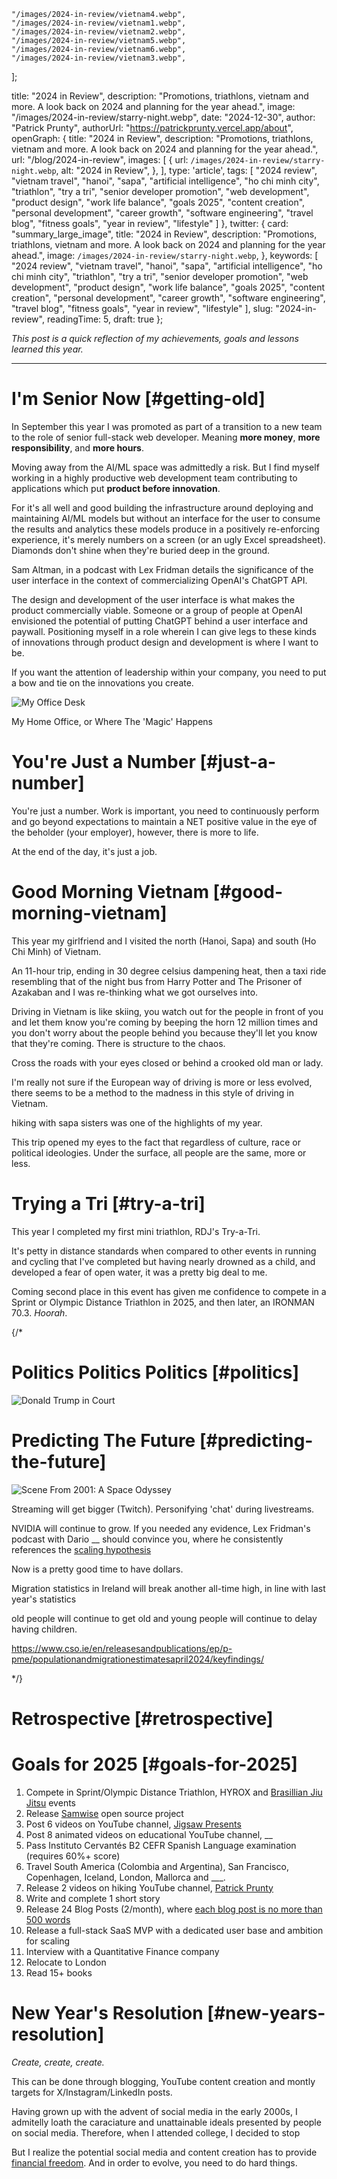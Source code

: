
    "/images/2024-in-review/vietnam4.webp",
    "/images/2024-in-review/vietnam1.webp",
    "/images/2024-in-review/vietnam2.webp",
    "/images/2024-in-review/vietnam5.webp",
    "/images/2024-in-review/vietnam6.webp",
    "/images/2024-in-review/vietnam3.webp",
];

  title: "2024 in Review",
  description: "Promotions, triathlons, vietnam and more. A look back on 2024 and planning for the year ahead.",
  image: "/images/2024-in-review/starry-night.webp",
  date: "2024-12-30",
  author: "Patrick Prunty",
  authorUrl: "https://patrickprunty.vercel.app/about",
  openGraph: {
    title: "2024 in Review",
    description: "Promotions, triathlons, vietnam and more. A look back on 2024 and planning for the year ahead.",
    url: "/blog/2024-in-review",
    images: [
      {
        url: `/images/2024-in-review/starry-night.webp`,
        alt: "2024 in Review",
      },
    ],
    type: 'article',
    tags:
    [
      "2024 review",
      "vietnam travel",
      "hanoi",
      "sapa",
      "artificial intelligence",
      "ho chi minh city",
      "triathlon",
      "try a tri",
      "senior developer promotion",
      "web development",
      "product design",
      "work life balance",
      "goals 2025",
      "content creation",
      "personal development",
      "career growth",
      "software engineering",
      "travel blog",
      "fitness goals",
      "year in review",
      "lifestyle"
    ]
  },
  twitter: {
    card: "summary_large_image",
    title: "2024 in Review",
    description: "Promotions, triathlons, vietnam and more. A look back on 2024 and planning for the year ahead.",
    image: `/images/2024-in-review/starry-night.webp`,
  },
  keywords:
      [
        "2024 review",
        "vietnam travel",
        "hanoi",
        "sapa",
        "artificial intelligence",
        "ho chi minh city",
        "triathlon",
        "try a tri",
        "senior developer promotion",
        "web development",
        "product design",
        "work life balance",
        "goals 2025",
        "content creation",
        "personal development",
        "career growth",
        "software engineering",
        "travel blog",
        "fitness goals",
        "year in review",
        "lifestyle"
      ],
  slug: "2024-in-review",
  readingTime: 5,
  draft: true
};

*This post is a quick reflection of my achievements, goals and lessons learned this year.*

***

# I'm Senior Now [#getting-old]

In September this year I was promoted as part of a transition to a new team to the role
of senior full-stack web developer. Meaning **more money**, **more responsibility**, and **more hours**.

Moving away from the AI/ML space was admittedly a risk. But I find myself working
in a highly productive web development team contributing to applications which put
**product before innovation**.

For it's all well and good building the infrastructure around deploying and maintaining
AI/ML models but without an interface for the user to consume the results and
analytics these models produce in a positively re-enforcing experience, it's merely numbers on a screen (or an ugly Excel spreadsheet).
Diamonds don't shine when they're buried deep in the ground.

Sam Altman, in a podcast with Lex Fridman details the significance of the user interface
in the context of commercializing OpenAI's ChatGPT API.

The design and development of the user interface is what makes the
product commercially viable. Someone or a group of people at OpenAI envisioned the potential of putting
ChatGPT behind a user interface and paywall. Positioning myself in a role wherein I can give legs to
these kinds of innovations through product design and development is where I want to be.

If you want the attention of leadership within your company, you need to put a bow and tie on the innovations you create.

![My Office Desk](/images/2024-in-review/desk.webp)
<Caption>My Home Office, or Where The 'Magic' Happens</Caption>

# You're Just a Number [#just-a-number]

You're just a number. Work is important, you need to continuously perform and go beyond expectations to maintain a NET
positive value in the eye of the beholder (your employer), however, there is more to life.

At the end of the day, it's just a job.

# Good Morning Vietnam [#good-morning-vietnam]

This year my girlfriend and I visited the north (Hanoi, Sapa) and south (Ho Chi Minh)
of Vietnam.

An 11-hour trip, ending in 30 degree celsius dampening heat, then a taxi ride resembling that of the night
bus from Harry Potter and The Prisoner of Azakaban and I was re-thinking what we got ourselves into.

Driving in Vietnam is like skiing, you
watch out for the people in front of you and let them know you're coming by beeping the horn 12 million times
and you don't worry about the people behind you because they'll let you know that they're coming. There is structure to the chaos.

Cross the roads with your eyes closed or behind a crooked old man or lady.

I'm really not sure if the European way of driving is more or less evolved, there seems to be a method to the madness
in this style of driving in Vietnam.


hiking with sapa sisters was one of the highlights of my year.

This trip opened my eyes to the fact that regardless of culture, race or political ideologies.
Under the surface, all people are the same, more or less.


<PhotoGrid images={vietnamImages} />


# Trying a Tri [#try-a-tri]

This year I completed my first mini triathlon, RDJ's Try-a-Tri.

It's petty in distance standards when compared to other events in running and cycling that I've completed but having
nearly drowned as a child, and developed a fear of open water, it was a pretty big deal to me.

Coming second place in this event has given me confidence to compete in a Sprint
or Olympic Distance Triathlon in 2025, and then later, an IRONMAN 70.3. _Hoorah_.

<Strava activityId="12229188198"/>

{/*

# Politics Politics Politics [#politics]

![Donald Trump in Court](/images/2024-in-review/trump.webp)

# Predicting The Future [#predicting-the-future]

![Scene From 2001: A Space Odyssey](/images/space-odyssey.webp)

Streaming will get bigger (Twitch). Personifying 'chat' during livestreams.

NVIDIA will continue to grow. If you needed any evidence, Lex Fridman's podcast with Dario __ should convince you, where
he consistently references the [scaling hypothesis]()

Now is a pretty good time to have dollars.

Migration statistics in Ireland will break another all-time high, in line with last year's statistics

old people will continue to get old and young people will continue to delay having children.

https://www.cso.ie/en/releasesandpublications/ep/p-pme/populationandmigrationestimatesapril2024/keyfindings/

*/}

# Retrospective [#retrospective]

<Instagram postUrl="https://www.instagram.com/p/DEal5PggB0u/" size="large"/>


# Goals for 2025 [#goals-for-2025]

1. Compete in Sprint/Olympic Distance Triathlon, HYROX and [Brasillian Jiu Jitsu]() events
4. Release [Samwise]() open source project
5. Post 6 videos on YouTube channel, [Jigsaw Presents]()
6. Post 8 animated videos on educational YouTube channel, __
7. Pass Instituto Cervantés B2 CEFR Spanish Language examination (requires 60%+ score)
8. Travel South America (Colombia and Argentina), San Francisco, Copenhagen, Iceland, London, Mallorca and ___.
9. Release 2 videos on hiking YouTube channel, [Patrick Prunty]()
11. Write and complete 1 short story
12. Release 24 Blog Posts (2/month), where [each blog post is no more than 500 words](/#blog)
13. Release a full-stack SaaS MVP with a dedicated user base and ambition for scaling
14. Interview with a Quantitative Finance company
15. Relocate to London
16. Read 15+ books

# New Year's Resolution [#new-years-resolution]

*Create, create, create.*

This can be done through blogging, YouTube content creation and montly targets for X/Instagram/LinkedIn posts.

Having grown up with the advent of social media in the early 2000s, I admitelly
loath the caraciature and unattainable ideals presented by people on social media. Therefore,
when I attended college, I decided to stop

But I realize the potential social media and content creation has to provide
[financial freedom](). And in order to evolve, you need to do hard things.


